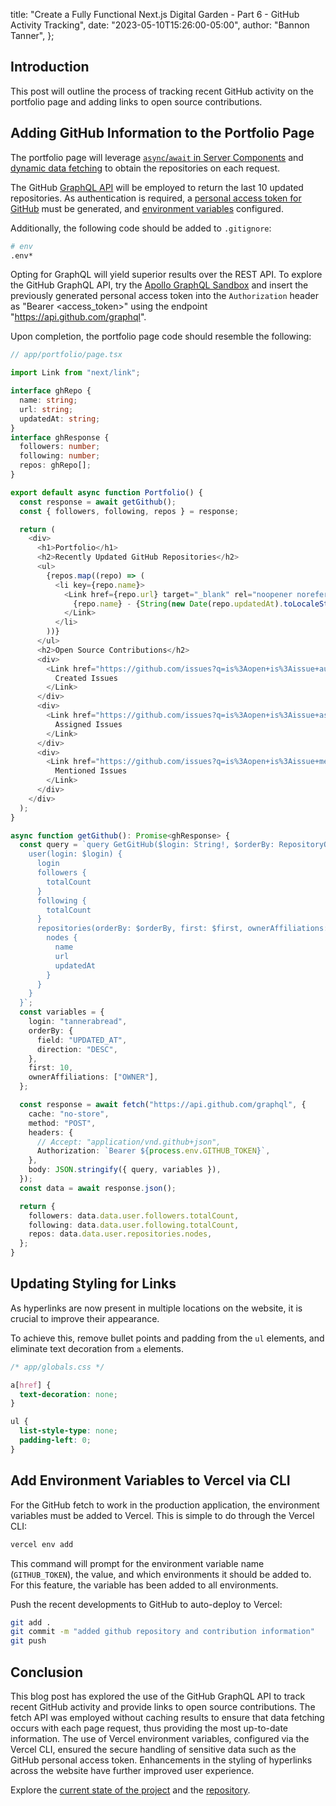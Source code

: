   title:
    "Create a Fully Functional Next.js Digital Garden - Part 6 - GitHub Activity Tracking",
  date: "2023-05-10T15:26:00-05:00",
  author: "Bannon Tanner",
};

## Introduction

This post will outline the process of tracking recent GitHub activity on the portfolio page and adding links to open source contributions.

## Adding GitHub Information to the Portfolio Page

The portfolio page will leverage [`async`/`await` in Server Components](https://nextjs.org/docs/app/building-your-application/data-fetching/fetching#asyncawait-in-server-components) and [dynamic data fetching](https://nextjs.org/docs/app/building-your-application/data-fetching/fetching#dynamic-data-fetching) to obtain the repositories on each request.

The GitHub [GraphQL API](https://docs.github.com/en/graphql) will be employed to return the last 10 updated repositories. As authentication is required, a [personal access token for GitHub](https://docs.github.com/en/authentication/keeping-your-account-and-data-secure/creating-a-personal-access-token#creating-a-fine-grained-personal-access-token) must be generated, and [environment variables](https://nextjs.org/docs/app/building-your-application/configuring/environment-variables) configured.

Additionally, the following code should be added to `.gitignore`:

```sh
# env
.env*
```

Opting for GraphQL will yield superior results over the REST API. To explore the GitHub GraphQL API, try the [Apollo GraphQL Sandbox](https://studio.apollographql.com/sandbox/explorer?) and insert the previously generated personal access token into the `Authorization` header as "Bearer \<access_token\>" using the endpoint "https://api.github.com/graphql".

Upon completion, the portfolio page code should resemble the following:

```ts
// app/portfolio/page.tsx

import Link from "next/link";

interface ghRepo {
  name: string;
  url: string;
  updatedAt: string;
}
interface ghResponse {
  followers: number;
  following: number;
  repos: ghRepo[];
}

export default async function Portfolio() {
  const response = await getGithub();
  const { followers, following, repos } = response;

  return (
    <div>
      <h1>Portfolio</h1>
      <h2>Recently Updated GitHub Repositories</h2>
      <ul>
        {repos.map((repo) => (
          <li key={repo.name}>
            <Link href={repo.url} target="_blank" rel="noopener noreferrer">
              {repo.name} - {String(new Date(repo.updatedAt).toLocaleString())}
            </Link>
          </li>
        ))}
      </ul>
      <h2>Open Source Contributions</h2>
      <div>
        <Link href="https://github.com/issues?q=is%3Aopen+is%3Aissue+author%3Atannerabread+archived%3Afalse+">
          Created Issues
        </Link>
      </div>
      <div>
        <Link href="https://github.com/issues?q=is%3Aopen+is%3Aissue+assignee%3Atannerabread+archived%3Afalse+">
          Assigned Issues
        </Link>
      </div>
      <div>
        <Link href="https://github.com/issues?q=is%3Aopen+is%3Aissue+mentions%3Atannerabread+archived%3Afalse+">
          Mentioned Issues
        </Link>
      </div>
    </div>
  );
}

async function getGithub(): Promise<ghResponse> {
  const query = `query GetGitHub($login: String!, $orderBy: RepositoryOrder, $first: Int, $ownerAffiliations: [RepositoryAffiliation]) {
    user(login: $login) {
      login
      followers {
        totalCount
      }
      following {
        totalCount
      }
      repositories(orderBy: $orderBy, first: $first, ownerAffiliations: $ownerAffiliations) {
        nodes {
          name
          url
          updatedAt
        }
      }
    }
  }`;
  const variables = {
    login: "tannerabread",
    orderBy: {
      field: "UPDATED_AT",
      direction: "DESC",
    },
    first: 10,
    ownerAffiliations: ["OWNER"],
  };

  const response = await fetch("https://api.github.com/graphql", {
    cache: "no-store",
    method: "POST",
    headers: {
      // Accept: "application/vnd.github+json",
      Authorization: `Bearer ${process.env.GITHUB_TOKEN}`,
    },
    body: JSON.stringify({ query, variables }),
  });
  const data = await response.json();

  return {
    followers: data.data.user.followers.totalCount,
    following: data.data.user.following.totalCount,
    repos: data.data.user.repositories.nodes,
  };
}
```

## Updating Styling for Links

As hyperlinks are now present in multiple locations on the website, it is crucial to improve their appearance.

To achieve this, remove bullet points and padding from the `ul` elements, and eliminate text decoration from `a` elements.

```css
/* app/globals.css */

a[href] {
  text-decoration: none;
}

ul {
  list-style-type: none;
  padding-left: 0;
}
```

## Add Environment Variables to Vercel via CLI

For the GitHub fetch to work in the production application, the environment variables must be added to Vercel. This is simple to do through the Vercel CLI:

```bash
vercel env add
```

This command will prompt for the environment variable name (`GITHUB_TOKEN`), the value, and which environments it should be added to. For this feature, the variable has been added to all environments.

Push the recent developments to GitHub to auto-deploy to Vercel:

```bash
git add .
git commit -m "added github repository and contribution information"
git push
```

## Conclusion

This blog post has explored the use of the GitHub GraphQL API to track recent GitHub activity and provide links to open source contributions. The fetch API was employed without caching results to ensure that data fetching occurs with each page request, thus providing the most up-to-date information. The use of Vercel environment variables, configured via the Vercel CLI, ensured the secure handling of sensitive data such as the GitHub personal access token. Enhancements in the styling of hyperlinks across the website have further improved user experience.

Explore the [current state of the project](https://bannon.cloud/blog) and the [repository](https://github.com/tannerabread/nextjs-digital-garden).
